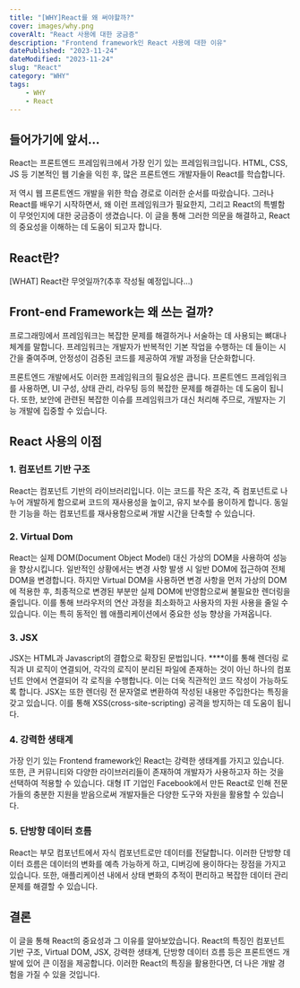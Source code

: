 ```yaml
---
title: "[WHY]React를 왜 써야할까?"
cover: images/why.png
coverAlt: "React 사용에 대한 궁금증"
description: "Frontend framework인 React 사용에 대한 이유"
datePublished: "2023-11-24"
dateModified: "2023-11-24"
slug: "React"
category: "WHY"
tags:
    - WHY
    - React
---
```


## 들어가기에 앞서…

React는 프론트엔드 프레임워크에서 가장 인기 있는 프레임워크입니다. HTML, CSS, JS 등 기본적인 웹 기술을 익힌 후, 많은 프론트엔드 개발자들이 React를 학습합니다.

저 역시 웹 프론트엔드 개발을 위한 학습 경로로 이러한 순서를 따랐습니다. 그러나 React를 배우기 시작하면서, 왜 이런 프레임워크가 필요한지, 그리고 React의 특별함이 무엇인지에 대한 궁금증이 생겼습니다. 이 글을 통해 그러한 의문을 해결하고, React의 중요성을 이해하는 데 도움이 되고자 합니다.

## React란?

[WHAT] React란 무엇일까?(추후 작성될 예정입니다…)

## Front-end Framework는 왜 쓰는 걸까?

프로그래밍에서 프레임워크는 복잡한 문제를 해결하거나 서술하는 데 사용되는 뼈대나 체계를 말합니다. 프레임워크는 개발자가 반복적인 기본 작업을 수행하는 데 들이는 시간을 줄여주며, 안정성이 검증된 코드를 제공하여 개발 과정을 단순화합니다.

프론트엔드 개발에서도 이러한 프레임워크의 필요성은 큽니다. 프론트엔드 프레임워크를 사용하면, UI 구성, 상태 관리, 라우팅 등의 복잡한 문제를 해결하는 데 도움이 됩니다. 또한, 보안에 관련된 복잡한 이슈를 프레임워크가 대신 처리해 주므로, 개발자는 기능 개발에 집중할 수 있습니다.

## React 사용의 이점

### 1. 컴포넌트 기반 구조

React는 컴포넌트 기반의 라이브러리입니다. 이는 코드를 작은 조각, 즉 컴포넌트로 나누어 개발하게 함으로써 코드의 재사용성을 높이고, 유지 보수를 용이하게 합니다. 동일한 기능을 하는 컴포넌트를 재사용함으로써 개발 시간을 단축할 수 있습니다.

### 2. Virtual Dom

React는 실제 DOM(Document Object Model) 대신 가상의 DOM을 사용하여 성능을 향상시킵니다. 일반적인 상황에서는 변경 사항 발생 시 일반 DOM에 접근하여 전체 DOM을 변경합니다. 하지만 Virtual DOM을 사용하면 변경 사항을 먼저 가상의 DOM에 적용한 후, 최종적으로 변경된 부분만 실제 DOM에 반영함으로써 불필요한 렌더링을 줄입니다. 이를 통해 브라우저의 연산 과정을 최소화하고 사용자의 자원 사용을 줄일 수 있습니다. 이는 특히 동적인 웹 애플리케이션에서 중요한 성능 향상을 가져옵니다.

### 3. JSX

JSX는 HTML과 Javascript의 결합으로 확장된 문법입니다. ****이를 통해 렌더링 로직과 UI 로직이 연결되어, 각각의 로직이 분리된 파일에 존재하는 것이 아닌 하나의 컴포넌트 안에서 연결되어 각 로직을 수행합니다. 이는 더욱 직관적인 코드 작성이 가능하도록 합니다. JSX는 또한 렌더링 전 문자열로 변환하여 작성된 내용만 주입한다는 특징을 갖고 있습니다. 이를 통해 XSS(cross-site-scripting) 공격을 방지하는 데 도움이 됩니다.

### 4. 강력한 생태계

가장 인기 있는 Frontend framework인 React는 강력한 생태계를 가지고 있습니다. 또한, 큰 커뮤니티와 다양한 라이브러리들이 존재하여 개발자가 사용하고자 하는 것을 선택하여 적용할 수 있습니다. 대형 IT 기업인 Facebook에서 만든 React로 인해 전문가들의 충분한 지원을 받음으로써 개발자들은 다양한 도구와 자원을 활용할 수 있습니다.

### 5. 단방향 데이터 흐름

React는 부모 컴포넌트에서 자식 컴포넌트로만 데이터를 전달합니다. 이러한 단방향 데이터 흐름은 데이터의 변화를 예측 가능하게 하고, 디버깅에 용이하다는 장점을 가지고 있습니다. 또한, 애플리케이션 내에서 상태 변화의 추적이 편리하고 복잡한 데이터 관리 문제를 해결할 수 있습니다.

## 결론

이 글을 통해 React의 중요성과 그 이유를 알아보았습니다. React의 특징인 컴포넌트 기반 구조, Virtual DOM, JSX, 강력한 생태계, 단방향 데이터 흐름 등은 프론트엔드 개발에 있어 큰 이점을 제공합니다. 이러한 React의 특징을 활용한다면, 더 나은 개발 경험을 가질 수 있을 것입니다.